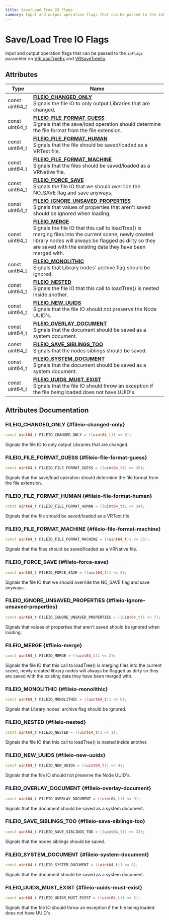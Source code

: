 ```yaml
---
title: Save/Load Tree IO Flags
summary: Input and output operation flags that can be passed to the ioFlags parameter on VRLoadTreeEx and VRSaveTreeEx. 
---
```


# Save/Load Tree IO Flags

Input and output operation flags that can be passed to the `ioFlags` parameter on [VRLoadTreeEx](../modules/nodes/tree.mdx#vrloadtreeex) and [VRSaveTreeEx](../modules/nodes/tree.mdx#vrsavetreeex). 

## Attributes

| Type           | Name           |
| -------------- | -------------- |
| const uint64_t | **[FILEIO_CHANGED_ONLY](#fileio-changed-only)** <br />Signals the file IO to only output Libraries that are changed.  |
| const uint64_t | **[FILEIO_FILE_FORMAT_GUESS](#fileio-file-format-guess)** <br />Signals that the save/load operation should determine the file format from the file extension.  |
| const uint64_t | **[FILEIO_FILE_FORMAT_HUMAN](#fileio-file-format-human)** <br />Signals that the file should be saved/loaded as a VRText file.  |
| const uint64_t | **[FILEIO_FILE_FORMAT_MACHINE](#fileio-file-format-machine)** <br />Signals that the files should be saved/loaded as a VRNative file.  |
| const uint64_t | **[FILEIO_FORCE_SAVE](#fileio-force-save)** <br />Signals the file IO that we should override the NO_SAVE flag and save anyways.  |
| const uint64_t | **[FILEIO_IGNORE_UNSAVED_PROPERTIES](#fileio-ignore-unsaved-properties)** <br />Signals that values of properties that aren't saved should be ignored when loading.  |
| const uint64_t | **[FILEIO_MERGE](#fileio-merge)** <br />Signals the file IO that this call to loadTree() is merging files into the current scene, newly created library nodes will always be flagged as dirty so they are saved with the existing data they have been merged with.  |
| const uint64_t | **[FILEIO_MONOLITHIC](#fileio-monolithic)** <br />Signals that Library nodes' archive flag should be ignored.  |
| const uint64_t | **[FILEIO_NESTED](#fileio-nested)** <br />Signals the file IO that this call to loadTree() is nested inside another.  |
| const uint64_t | **[FILEIO_NEW_UUIDS](#fileio-new-uuids)** <br />Signals that the file IO should not preserve the Node UUID's.  |
| const uint64_t | **[FILEIO_OVERLAY_DOCUMENT](#fileio-overlay-document)** <br />Signals that the document should be saved as a system document.  |
| const uint64_t | **[FILEIO_SAVE_SIBLINGS_TOO](#fileio-save-siblings-too)** <br />Signals that the nodes siblings should be saved.  |
| const uint64_t | **[FILEIO_SYSTEM_DOCUMENT](#fileio-system-document)** <br />Signals that the document should be saved as a system document.  |
| const uint64_t | **[FILEIO_UUIDS_MUST_EXIST](#fileio-uuids-must-exist)** <br />Signals that the file IO should throw an exception if the file being loaded does not have UUID's.  |

## Attributes Documentation

### FILEIO_CHANGED_ONLY {#fileio-changed-only}

```cpp
const uint64_t FILEIO_CHANGED_ONLY = ((uint64_t)1 << 0);
```

Signals the file IO to only output Libraries that are changed. 

### FILEIO_FILE_FORMAT_GUESS {#fileio-file-format-guess}

```cpp
const uint64_t FILEIO_FILE_FORMAT_GUESS = ((uint64_t)1 << 35);
```

Signals that the save/load operation should determine the file format from the file extension. 

### FILEIO_FILE_FORMAT_HUMAN {#fileio-file-format-human}

```cpp
const uint64_t FILEIO_FILE_FORMAT_HUMAN = ((uint64_t)1 << 34);
```

Signals that the file should be saved/loaded as a VRText file. 

### FILEIO_FILE_FORMAT_MACHINE {#fileio-file-format-machine}

```cpp
const uint64_t FILEIO_FILE_FORMAT_MACHINE = ((uint64_t)1 << 33);
```

Signals that the files should be saved/loaded as a VRNative file. 

### FILEIO_FORCE_SAVE {#fileio-force-save}

```cpp
const uint64_t FILEIO_FORCE_SAVE = ((uint64_t)1 << 3);
```

Signals the file IO that we should override the NO_SAVE flag and save anyways. 

### FILEIO_IGNORE_UNSAVED_PROPERTIES {#fileio-ignore-unsaved-properties}

```cpp
const uint64_t FILEIO_IGNORE_UNSAVED_PROPERTIES = ((uint64_t)1 << 7);
```

Signals that values of properties that aren't saved should be ignored when loading. 

### FILEIO_MERGE {#fileio-merge}

```cpp
const uint64_t FILEIO_MERGE = ((uint64_t)1 << 2);
```

Signals the file IO that this call to loadTree() is merging files into the current scene, newly created library nodes will always be flagged as dirty so they are saved with the existing data they have been merged with. 

### FILEIO_MONOLITHIC {#fileio-monolithic}

```cpp
const uint64_t FILEIO_MONOLITHIC = ((uint64_t)1 << 6);
```

Signals that Library nodes' archive flag should be ignored. 

### FILEIO_NESTED {#fileio-nested}

```cpp
const uint64_t FILEIO_NESTED = ((uint64_t)1 << 1);
```

Signals the file IO that this call to loadTree() is nested inside another. 

### FILEIO_NEW_UUIDS {#fileio-new-uuids}

```cpp
const uint64_t FILEIO_NEW_UUIDS = ((uint64_t)1 << 4);
```

Signals that the file IO should not preserve the Node UUID's. 

### FILEIO_OVERLAY_DOCUMENT {#fileio-overlay-document}

```cpp
const uint64_t FILEIO_OVERLAY_DOCUMENT = ((uint64_t)1 << 9);
```

Signals that the document should be saved as a system document. 

### FILEIO_SAVE_SIBLINGS_TOO {#fileio-save-siblings-too}

```cpp
const uint64_t FILEIO_SAVE_SIBLINGS_TOO = ((uint64_t)1 << 32);
```

Signals that the nodes siblings should be saved. 

### FILEIO_SYSTEM_DOCUMENT {#fileio-system-document}

```cpp
const uint64_t FILEIO_SYSTEM_DOCUMENT = ((uint64_t)1 << 8);
```

Signals that the document should be saved as a system document. 

### FILEIO_UUIDS_MUST_EXIST {#fileio-uuids-must-exist}

```cpp
const uint64_t FILEIO_UUIDS_MUST_EXIST = ((uint64_t)1 << 5);
```

Signals that the file IO should throw an exception if the file being loaded does not have UUID's. 
